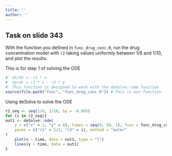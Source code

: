 ```yaml
---
title: ''
author: ''
---
```


## Task on slide 343

With the function you defined in `func_drug_conc.R`, run the drug concentration
model with `r2` taking values uniformly between 1/8 and 1/10, and plot the results.

This is for step 1 of solving the ODE
```r
#' dx/dt = -r1 * x
#' dy/dt = r1 * x - r2 * y
#' This function is designed to work with the deSolve::ode function
source(file.path("func", "func_drug_conc.R")) # This is our function

```

Using deSolve to solve the ODE
```r
r2_seq <- seq(1/8, 1/10, by = -0.005)
for (i in r2_seq){
out1 <- deSolve::ode(
    y = c("x" = 1, "y" = 0), times = seq(0, 50, 1), func = func_drug_conc,
    parms = c("r1" = 1/3, "r2" = i), method = "euler"
)
    plot(x ~ time, data = out1, type = "l")
    lines(y ~ time, data = out1)
}
```

